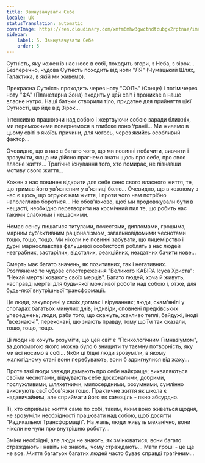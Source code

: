 ```yaml
---
title: Звинувачувати Себе
locale: uk
statusTranslation: automatic
coverImage: https://res.cloudinary.com/xmfm6mhw3gwctndtcubgx2rptnae/image/upload/v1740468922/small_cover_tratado_de_psicologia_revolucionaria_a4c0dca4e0.webp
sidebar:
    label: 5. Звинувачувати Себе
    order: 5
---
```

Сутність, яку кожен із нас несе в собі, походить згори, з Неба, з зірок... Безперечно, чудова Сутність походить від ноти "ЛЯ" (Чумацький Шлях, Галактика, в якій ми живемо).

Прекрасна Сутність проходить через ноту "СОЛЬ" (Сонце) і потім через ноту "ФА" (Планетарна Зона) входить у цей світ і проникає в наше власне нутро. Наші батьки створили тіло, придатне для прийняття цієї Сутності, що йде від Зірок...

Інтенсивно працюючи над собою і жертвуючи собою заради ближніх, ми переможними повернемося в глибоке лоно Уранії... Ми живемо в цьому світі з якоїсь причини, для чогось, через якийсь особливий фактор...

Очевидно, що в нас є багато чого, що ми повинні побачити, вивчити і зрозуміти, якщо ми дійсно прагнемо знати щось про себе, про своє власне життя... Трагічне існування того, хто помирає, не пізнавши мотиву свого життя...

Кожен з нас повинен відкрити для себе сенс свого власного життя, те, що тримає його ув'язненим у в'язниці болю... Очевидно, що в кожному з нас є щось, що отруює нам життя, і проти чого нам потрібно наполегливо боротися... Не обов'язково, щоб ми продовжували бути в нещасті, необхідно перетворити на космічний пил те, що робить нас такими слабкими і нещасними.

Немає сенсу пишатися титулами, почестями, дипломами, грошима, марним суб'єктивним раціоналізмом, загальновідомими чеснотами тощо, тощо, тощо. Ми ніколи не повинні забувати, що лицемірство і дурні марнославства фальшивої особистості роблять з нас людей незграбних, застарілих, відсталих, реакційних, нездатних бачити нове...

Смерть має багато значень, як позитивних, так і негативних. Розглянемо те чудове спостереження "Великого КАБІРА Ісуса Христа": "Нехай мертві ховають своїх мерців". Багато людей, хоча й живуть, насправді мертві для будь-якої можливої роботи над собою і, отже, для будь-якої внутрішньої трансформації.

Це люди, закупорені у своїх догмах і віруваннях; люди, скам'янілі у спогадах багатьох минулих днів; індивіди, сповнені предківських упереджень; люди, раби того, що скажуть, жахливо теплі, байдужі, іноді "всезнаючі", переконані, що знають правду, тому що їм так сказали, тощо, тощо, тощо.

Ці люди не хочуть розуміти, що цей світ є "Психологічним Гімназіумом", за допомогою якого можна було б знищити ту таємну потворність, яку ми всі носимо в собі... Якби ці бідні люди зрозуміли, в якому жалюгідному стані вони перебувають, вони б здригнулися від жаху...

Проте такі люди завжди думають про себе найкраще; вихваляються своїми чеснотами, відчувають себе досконалими, добрими, послужливими, шляхетними, милосердними, розумними, сумлінно виконують свої обов'язки тощо. Практичне життя як школа є надзвичайним, але сприймати його як самоціль - явно абсурдно.

Ті, хто сприймає життя саме по собі, таким, яким воно живеться щодня, не зрозуміли необхідності працювати над собою, щоб досягти "Радикальної Трансформації". На жаль, люди живуть механічно, вони ніколи не чули про внутрішню роботу...

Зміни необхідні, але люди не знають, як змінюватися; вони багато страждають і навіть не знають, чому страждають... Мати гроші - це ще не все. Життя багатьох багатих людей часто буває справді трагічним...

